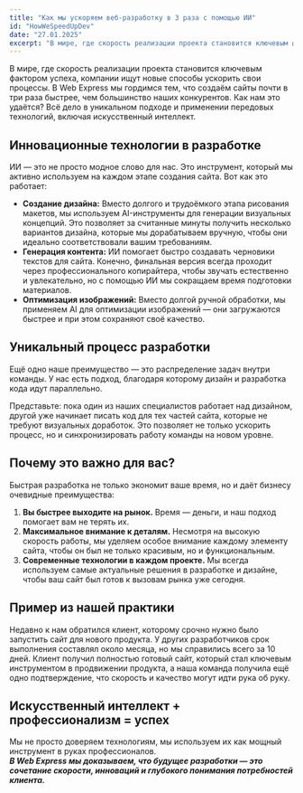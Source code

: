 ```yaml
---
title: "Как мы ускоряем веб-разработку в 3 раза с помощью ИИ"
id: "HowWeSpeedUpDev"
date: "27.01.2025"
excerpt: "В мире, где скорость реализации проекта становится ключевым фактором успеха, компании ищут новые способы ускорить свои процессы. В Web Express мы гордимся тем, что создаём сайты почти в три раза быстрее,"
---
```


В мире, где скорость реализации проекта становится ключевым фактором успеха, компании ищут новые способы ускорить
свои процессы. В Web Express мы гордимся тем, что создаём сайты почти в три раза быстрее, чем большинство наших
конкурентов. Как нам это удаётся? Всё дело в уникальном подходе и применении передовых технологий, включая
искусственный интеллект.
<div className={"flex items-center justify-center overflow-hidden rounded-xl"} style={{height:"16rem"}}>
    <BlogImage name="img1" alt="A Macbook with code" postId="HowWeSpeedUpDev" className={"w-full"} style={{borderRadius: "0.75rem", marginTop: "-20vw"}}/>
</div>

## Инновационные технологии в разработке
ИИ — это не просто модное слово для нас. Это инструмент, который мы активно используем на каждом этапе создания сайта.
Вот как это работает:
- **Создание дизайна:** Вместо долгого и трудоёмкого этапа рисования макетов, мы используем AI-инструменты для генерации
визуальных концепций. Это позволяет за считанные минуты получить несколько вариантов дизайна, которые мы дорабатываем
вручную, чтобы они идеально соответствовали вашим требованиям.
- **Генерация контента:** ИИ помогает быстро создавать черновики текстов для сайта. Конечно, финальная версия всегда
проходит через профессионального копирайтера, чтобы звучать естественно и увлекательно, но с помощью ИИ мы сокращаем
время подготовки материалов.
- **Оптимизация изображений:** Вместо долгой ручной обработки, мы применяем AI для оптимизации изображений — они загружаются
быстрее и при этом сохраняют своё качество.
<div className={"flex items-center justify-center overflow-hidden rounded-xl"} style={{height:"16rem"}}>
    <BlogImage name="img2" alt="A Macbook with code" postId="HowWeSpeedUpDev" className={"w-full"} style={{borderRadius: "0.75rem", marginTop: "-16vw"}}/>
</div>

## Уникальный процесс разработки
Ещё одно наше преимущество — это распределение задач внутри команды. У нас есть подход, благодаря которому дизайн и
разработка кода идут параллельно.

Представьте: пока один из наших специалистов работает над дизайном, другой уже начинает писать код для тех частей сайта,
которые не требуют визуальных доработок. Это позволяет не только ускорить процесс, но и синхронизировать работу команды
на новом уровне.

## Почему это важно для вас?
Быстрая разработка не только экономит ваше время, но и даёт бизнесу очевидные преимущества:
1. **Вы быстрее выходите на рынок.** Время — деньги, и наш подход помогает вам не терять их.
2. **Максимальное внимание к деталям.** Несмотря на высокую скорость работы, мы уделяем особое внимание каждому элементу сайта, чтобы он был не только красивым, но и функциональным.
3. **Современные технологии в каждом проекте.** Мы всегда используем самые актуальные решения в разработке и дизайне, чтобы ваш сайт был готов к вызовам рынка уже сегодня.

## Пример из нашей практики
Недавно к нам обратился клиент, которому срочно нужно было запустить сайт для нового продукта. У других разработчиков
срок выполнения составлял около месяца, но мы справились всего за 10 дней. Клиент получил полностью готовый сайт,
который стал ключевым инструментом в продвижении продукта, а наша команда получила ещё одно подтверждение, что скорость
и качество могут идти рука об руку.

## Искусственный интеллект + профессионализм = успех
Мы не просто доверяем технологиям, мы используем их как мощный инструмент в руках профессионалов. <br /> ***В Web Express мы
доказываем, что будущее разработки — это сочетание скорости, инноваций и глубокого понимания потребностей клиента.***


